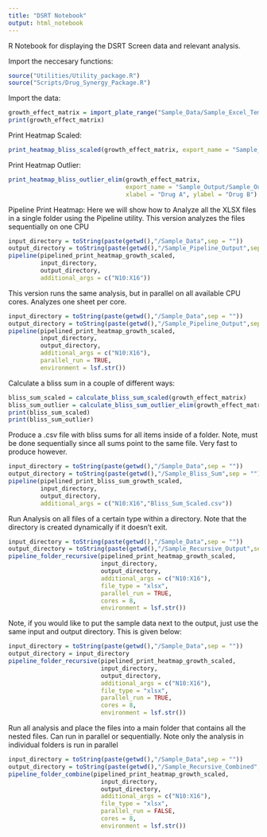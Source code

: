 ```yaml
---
title: "DSRT Notebook"
output: html_notebook
---
```


R Notebook for displaying the DSRT Screen data and relevant analysis. 

Import the neccesary functions:
```r
source("Utilities/Utility_package.R")
source("Scripts/Drug_Synergy_Package.R")
```


Import the data:

```r
growth_effect_matrix = import_plate_range("Sample_Data/Sample_Excel_Template.xlsx", "N10:X16")
print(growth_effect_matrix)
```


Print Heatmap Scaled:
```r
print_heatmap_bliss_scaled(growth_effect_matrix, export_name = "Sample_Output/Sample_Output_Scaled_Heatmap.jpg", xlabel = "Drug A", ylabel = "Drug B")
```

Print Heatmap Outlier:
```r
print_heatmap_bliss_outlier_elim(growth_effect_matrix, 
                                 export_name = "Sample_Output/Sample_Output_Outlier_Heatmap.jpg", 
                                 xlabel = "Drug A", ylabel = "Drug B")
```

Pipeline Print Heatmap:
Here we will show how to Analyze all the XLSX files in a single folder using the Pipeline utility.
This version analyzes the files sequentially on one CPU

```r
input_directory = toString(paste(getwd(),"/Sample_Data",sep = ""))
output_directory = toString(paste(getwd(),"/Sample_Pipeline_Output",sep = ""))
pipeline(pipelined_print_heatmap_growth_scaled,
         input_directory, 
         output_directory,
         additional_args = c("N10:X16")) 
```

This version runs the same analysis, but in parallel on all available CPU cores. Analyzes one sheet per core. 
```r
input_directory = toString(paste(getwd(),"/Sample_Data",sep = ""))
output_directory = toString(paste(getwd(),"/Sample_Pipeline_Output",sep = ""))
pipeline(pipelined_print_heatmap_growth_scaled,
         input_directory, 
         output_directory,
         additional_args = c("N10:X16"),
         parallel_run = TRUE,
         environment = lsf.str()) 
```

Calculate a bliss sum in a couple of different ways:
```r
bliss_sum_scaled = calculate_bliss_sum_scaled(growth_effect_matrix)
bliss_sum_outlier = calculate_bliss_sum_outlier_elim(growth_effect_matrix)
print(bliss_sum_scaled)
print(bliss_sum_outlier)
```

Produce a .csv file with bliss sums for all items inside of a folder. Note, must be done sequentially since all sums point to the same file.
Very fast to produce however. 
```r
input_directory = toString(paste(getwd(),"/Sample_Data",sep = ""))
output_directory = toString(paste(getwd(),"/Sample_Bliss_Sum",sep = ""))
pipeline(pipelined_print_bliss_sum_growth_scaled,
         input_directory, 
         output_directory,
         additional_args = c("N10:X16","Bliss_Sum_Scaled.csv")) 
```


Run Analysis on all files of a certain type within a directory. Note that the directory is created dynamically if it doesn't exit. 
```r
input_directory = toString(paste(getwd(),"/Sample_Data",sep = ""))
output_directory = toString(paste(getwd(),"/Sample_Recursive_Output",sep = ""))
pipeline_folder_recursive(pipelined_print_heatmap_growth_scaled,
                          input_directory,
                          output_directory,
                          additional_args = c("N10:X16"),
                          file_type = "xlsx",
                          parallel_run = TRUE,
                          cores = 8,
                          environment = lsf.str())
```

Note, if you would like to put the sample data next to the output, just use the same input and output directory. This is given below:
```r
input_directory = toString(paste(getwd(),"/Sample_Data",sep = ""))
output_directory = input_directory
pipeline_folder_recursive(pipelined_print_heatmap_growth_scaled,
                          input_directory,
                          output_directory,
                          additional_args = c("N10:X16"),
                          file_type = "xlsx",
                          parallel_run = TRUE,
                          cores = 8,
                          environment = lsf.str())
```

Run all analysis and place the files into a main folder that contains all the nested files.
Can run in parallel or sequentially. Note only the analysis in individual folders is run in parallel
```r
input_directory = toString(paste(getwd(),"/Sample_Data",sep = ""))
output_directory = toString(paste(getwd(),"/Sample_Recursive_Combined",sep = ""))
pipeline_folder_combine(pipelined_print_heatmap_growth_scaled,
                          input_directory,
                          output_directory,
                          additional_args = c("N10:X16"),
                          file_type = "xlsx",
                          parallel_run = FALSE,
                          cores = 8,
                          environment = lsf.str())
```
